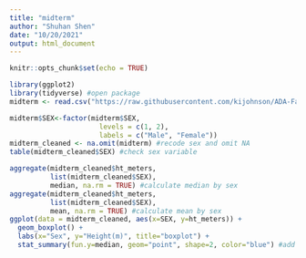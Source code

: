```yaml
---
title: "midterm"
author: "Shuhan Shen"
date: "10/20/2021"
output: html_document
---
```


```r
knitr::opts_chunk$set(echo = TRUE)
```

```r
library(ggplot2)
library(tidyverse) #open package
midterm <- read.csv("https://raw.githubusercontent.com/kijohnson/ADA-Fall-2021/master/BRFSS2017_10percent_v.csv") #import data
```
```r
midterm$SEX<-factor(midterm$SEX, 
                      levels = c(1, 2), 
                      labels = c("Male", "Female"))
midterm_cleaned <- na.omit(midterm) #recode sex and omit NA
table(midterm_cleaned$SEX) #check sex variable
```
```r
aggregate(midterm_cleaned$ht_meters,
          list(midterm_cleaned$SEX),
          median, na.rm = TRUE) #calculate median by sex
aggregate(midterm_cleaned$ht_meters,
          list(midterm_cleaned$SEX),
          mean, na.rm = TRUE) #calculate mean by sex
ggplot(data = midterm_cleaned, aes(x=SEX, y=ht_meters)) + 
  geom_boxplot() + 
  labs(x="Sex", y="Height(m)", title="boxplot") +
  stat_summary(fun.y=median, geom="point", shape=2, color="blue") #add median
```